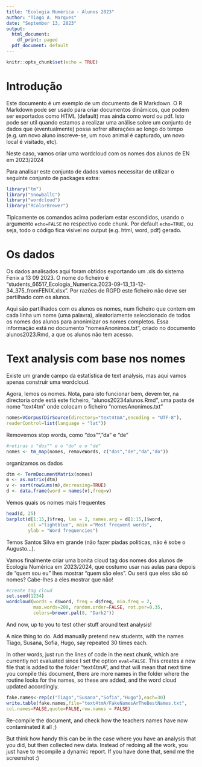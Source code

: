 ---
title: "Ecologia Numérica - Alunos 2023"
author: "Tiago A. Marques"
date: "September 13, 2023"
output: 
  html_document:
    df_print: paged
  pdf_document: default
---

```{r setup, include=FALSE}
knitr::opts_chunk$set(echo = TRUE)
```

# Introdução

Este documento é um exemplo de um documento de R Markdown. O R Markdown pode ser usado para criar documentos dinâmicos, que podem ser exportados como HTML (default) mas ainda como word ou pdf. Isto pode ser util quando estamos a realizar uma análise sobre um conjunto de dados que (eventualmente) possa sofrer alterações ao longo do tempo (e.g. um novo aluno inscreve-se, um novo animal é capturado, um novo local é visitado, etc).

Neste caso, vamos criar uma wordcloud com os nomes dos alunos de EN em 2023/2024

Para analisar este conjunto de dados vamos necessitar de utilizar o seguinte conjunto de packages extra:

```{r,warning=FALSE,message=FALSE}
library("tm")
library("SnowballC")
library("wordcloud")
library("RColorBrewer")
```

Tipicamente os comandos acima poderiam estar escondidos, usando o argumento `echo=FALSE` no respectivo code chunk. Por default `echo=TRUE`, ou seja, todo o código fica visível no output (e.g. html, word, pdf) gerado.

# Os dados

Os dados analisados aqui foram obtidos exportando um .xls do sistema Fenix a 13 09 2023. O nome do ficheiro é "students_66517_Ecologia_Numerica.2023-09-13_13-12-34_375_fromFENIX.xlsx". Por razões de RGPD este ficheiro não deve ser partilhado com os alunos.

Aqui são partilhados com os alunos os nomes, num ficheiro que contem em cada linha um nome (uma palavra), aleatoriamente seleccionado de todos os nomes dos alunos para anonimizar os nomes completos. Essa informação está no documento "nomesAnonimos.txt", criado no documento alunos2023.Rmd, a que os alunos não tem acesso.

# Text analysis com base nos nomes

Existe um grande campo da estatística de text analysis, mas aqui vamos apenas construir uma wordcloud.


Agora, lemos os nomes. Nota, para isto funcionar bem, devem ter, na directoria onde está este ficheiro, "alunos20234alunos.Rmd", uma pasta de nome "text4tm" onde colocam o ficheiro "nomesAnonimos.txt"

```{r}
nomes=VCorpus(DirSource(directory="text4tmA",encoding = "UTF-8"),
readerControl=list(language = "lat"))
```

Removemos stop words, como "dos"", "da" e "de"

```{r}
#retiras o "dos"" e o "do" e o "de"
nomes <- tm_map(nomes, removeWords, c("dos","de","da","do"))
```

organizamos os dados

```{r}
dtm <- TermDocumentMatrix(nomes)
m <- as.matrix(dtm)
v <- sort(rowSums(m),decreasing=TRUE)
d <- data.frame(word = names(v),freq=v)
```

Vemos quais os nomes mais frequentes

```{r}
head(d, 25)
barplot(d[1:15,]$freq, las = 2, names.arg = d[1:15,]$word,
        col ="lightblue", main ="Most frequent words",
        ylab = "Word frequencies")
```

Temos Santos Silva em grande (não fazer piadas politicas, não é sobe o Augusto...). 

Vamos finalmente criar uma bonita cloud tag dos nomes dos alunos de Ecologia Numérica em 2023/2024, que costumo usar nas aulas para depois de "quem sou eu" lhes mostrar "quem são eles". Ou será que eles são só nomes? Cabe-lhes a eles mostrar que não!

```{r}
#create tag cloud
set.seed(1234)
wordcloud(words = d$word, freq = d$freq, min.freq = 2,
          max.words=200, random.order=FALSE, rot.per=0.35, 
          colors=brewer.pal(8, "Dark2"))
```

And now, up to you to test other stuff around text analysis!

A nice thing to do. Add manually pretend new students, with the names Tiago, Susana, Sofia, Hugo, say repeated 30 times each. 

In other words, just run the lines of code in the next chunk, which are currently not evaluated since I set the option `eval=FALSE`. This creates a new file that is added to the folder "text4tmA", and that will mean that next time you compile this document, there are more names in the folder where the routine looks for the names, so these are added, and the word cloud updated accordingly.

```{r,eval=FALSE}
fake.names<-rep(c("Tiago","Susana","Sofia","Hugo"),each=30)
write.table(fake.names,file="text4tmA/FakeNamesArTheBestNames.txt",
col.names=FALSE,quote=FALSE,row.names = FALSE)
```

Re-compile the document, and check how the teachers names have now contaminated it all ;)

But think how handy this can be in the case where you have an analysis that you did, but then collected new data. Instead of redoing all the work, you just have to recompile a dynamic report. If you have done that, send me the screenshot :)
